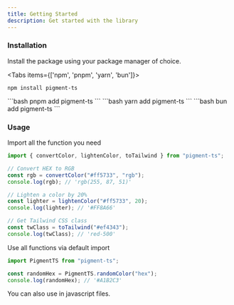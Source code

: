 ```yaml
---
title: Getting Started
description: Get started with the library
---
```



### Installation

Install the package using your package manager of choice.

<Tabs items={['npm', 'pnpm', 'yarn', 'bun']}>
  <Tab value="npm">
  ```shell
  npm install pigment-ts
  ```
  </Tab>
  <Tab value="pnpm">
  ```bash
  pnpm add pigment-ts
  ```
  </Tab>
  <Tab value="yarn">
  ```bash
  yarn add pigment-ts
  ```
  </Tab>
  <Tab value="bun">
  ```bash
  bun add pigment-ts
  ```
  </Tab>
</Tabs>

### Usage

Import all the function you need

```ts title="index.ts"
import { convertColor, lightenColor, toTailwind } from "pigment-ts";

// Convert HEX to RGB
const rgb = convertColor("#ff5733", "rgb");
console.log(rgb); // 'rgb(255, 87, 51)'

// Lighten a color by 20%
const lighter = lightenColor("#ff5733", 20);
console.log(lighter); // '#FF8A66'

// Get Tailwind CSS class
const twClass = toTailwind("#ef4343");
console.log(twClass); // 'red-500'
```

Use all functions via default import

```ts title="index.ts"
import PigmentTS from "pigment-ts";

const randomHex = PigmentTS.randomColor("hex");
console.log(randomHex); // '#A1B2C3'
```

<Callout title="Note">You can also use in javascript files.</Callout>